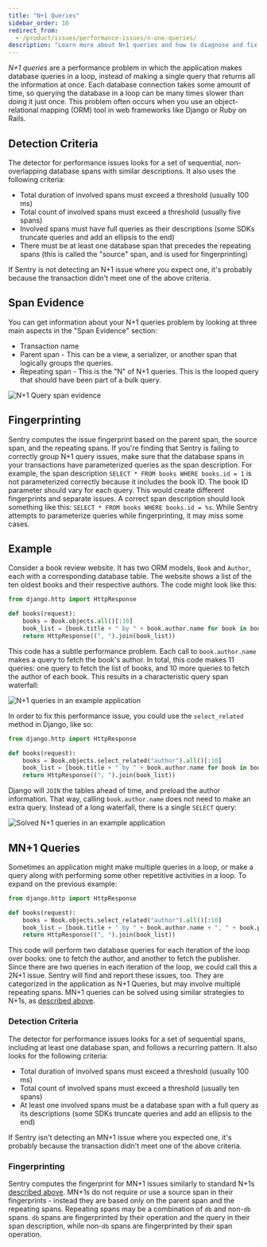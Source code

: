 ```yaml
---
title: "N+1 Queries"
sidebar_order: 10
redirect_from:
  - /product/issues/performance-issues/n-one-queries/
description: "Learn more about N+1 queries and how to diagnose and fix them."
---
```


_N+1 queries_ are a performance problem in which the application makes database queries in a loop, instead of making a single query that returns all the information at once. Each database connection takes some amount of time, so querying the database in a loop can be many times slower than doing it just once. This problem often occurs when you use an object-relational mapping (ORM) tool in web frameworks like Django or Ruby on Rails.

## Detection Criteria

The detector for performance issues looks for a set of sequential, non-overlapping database spans with similar descriptions. It also uses the following criteria:

- Total duration of involved spans must exceed a threshold (usually 100 ms)
- Total count of involved spans must exceed a threshold (usually five spans)
- Involved spans must have full queries as their descriptions (some SDKs truncate queries and add an ellipsis to the end)
- There must be at least one database span that precedes the repeating spans (this is called the "source" span, and is used for fingerprinting)

If Sentry is not detecting an N+1 issue where you expect one, it's probably because the transaction didn't meet one of the above criteria.

## Span Evidence

You can get information about your N+1 queries problem by looking at three main aspects in the "Span Evidence" section:

- Transaction name
- Parent span - This can be a view, a serializer, or another span that logically groups the queries.
- Repeating span - This is the "N" of N+1 queries. This is the looped query that should have been part of a bulk query.

![N+1 Query span evidence](n-plus-one-span-evidence.png)

## Fingerprinting

Sentry computes the issue fingerprint based on the parent span, the source span, and the repeating spans. If you're finding that Sentry is failing to correctly group N+1 query issues, make sure that the database spans in your transactions have parameterized queries as the span description. For example, the span description `SELECT * FROM books WHERE books.id = 1` is not parameterized correctly because it includes the book ID. The book ID parameter should vary for each query. This would create different fingerprints and separate issues. A correct span description should look something like this: `SELECT * FROM books WHERE books.id = %s`. While Sentry attempts to parameterize queries while fingerprinting, it may miss some cases.

## Example

Consider a book review website. It has two ORM models, `Book` and `Author`, each with a corresponding database table. The website shows a list of the ten oldest books and their respective authors. The code might look like this:

```python
from django.http import HttpResponse

def books(request):
    books = Book.objects.all()[:10]
    book_list = [book.title + " by " + book.author.name for book in books]
    return HttpResponse((", ").join(book_list))
```

This code has a subtle performance problem. Each call to `book.author.name` makes a query to fetch the book's author. In total, this code makes 11 queries: one query to fetch the list of books, and 10 more queries to fetch the author of each book. This results in a characteristic query span waterfall:

![N+1 queries in an example application](n-plus-one-queries-before.png)

In order to fix this performance issue, you could use the `select_related` method in Django, like so:

```python
from django.http import HttpResponse

def books(request):
    books = Book.objects.select_related("author").all()[:10]
    book_list = [book.title + " by " + book.author.name for book in books]
    return HttpResponse((", ").join(book_list))
```

Django will `JOIN` the tables ahead of time, and preload the author information. That way, calling `book.author.name` does not need to make an extra query. Instead of a long waterfall, there is a single `SELECT` query:

![Solved N+1 queries in an example application](n-plus-one-queries-after.png)

## MN+1 Queries

<Include name="early-adopter-note.mdx" />

Sometimes an application might make multiple queries in a loop, or make a query along with performing some other repetitive activities in a loop. To expand on the previous example:

```python
from django.http import HttpResponse

def books(request):
    books = Book.objects.select_related("author").all()[:10]
    book_list = [book.title + " by " + book.author.name + ", " + book.publisher.name for book in books]
    return HttpResponse((", ").join(book_list))
```

This code will perform two database queries for each iteration of the loop over books: one to fetch the author, and another to fetch the publisher. Since there are two queries in each iteration of the loop, we could call this a 2N+1 issue. Sentry will find and report these issues, too. They are categorized in the application as N+1 Queries, but may involve multiple repeating spans. MN+1 queries can be solved using similar strategies to N+1s, as [described above](#example).

### Detection Criteria

The detector for performance issues looks for a set of sequential spans, including at least one database span, and follows a recurring pattern. It also looks for the following criteria:

- Total duration of involved spans must exceed a threshold (usually 100 ms)
- Total count of involved spans must exceed a threshold (usually ten spans)
- At least one involved spans must be a database span with a full query as its descriptions (some SDKs truncate queries and add an ellipsis to the end)

If Sentry isn't detecting an MN+1 issue where you expected one, it's probably because the transaction didn't meet one of the above criteria.

### Fingerprinting

Sentry computes the fingerprint for MN+1 issues similarly to standard N+1s [described above](#fingerprinting). MN+1s do not require or use a source span in their fingerprints - instead they are based only on the parent span and the repeating spans. Repeating spans may be a combination of `db` and non-`db` spans. `db` spans are fingerprinted by their operation and the query in their span description, while non-`db` spans are fingerprinted by their span operation.
